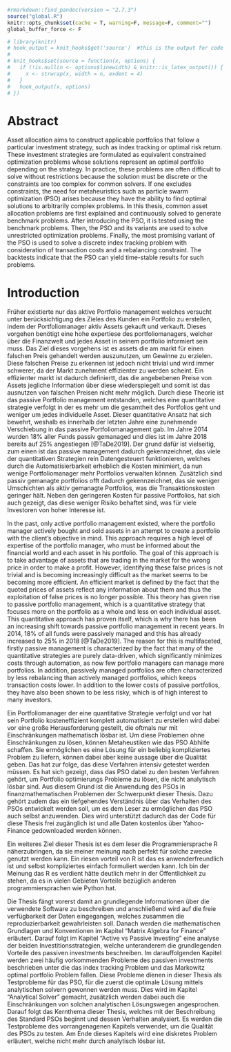 ```r
#rmarkdown::find_pandoc(version = "2.7.3")
source("global.R")
knitr::opts_chunk$set(cache = T, warning=F, message=F, comment="")
global_buffer_force <- F

# library(knitr)
# hook_output = knit_hooks$get('source')  #this is the output for code
# 
# knit_hooks$set(source = function(x, options) {
#   if (!is.null(n <- options$linewidth) & knitr::is_latex_output()) {
#     x <- strwrap(x, width = n, exdent = 4)
#   }
#   hook_output(x, options)
# })
```


# Abstract {-}
Asset allocation aims to construct applicable portfolios that follow a particular investment strategy, such as index tracking or optimal risk return. These investment strategies are formulated as equivalent constrained optimization problems whose solutions represent an optimal portfolio depending on the strategy. In practice, these problems are often difficult to solve without restrictions because the solution must be discrete or the constraints are too complex for common solvers. If one excludes constraints, the need for metaheuristics such as particle swarm optimization (PSO) arises because they have the ability to find optimal solutions to arbitrarily complex problems. In this thesis, common asset allocation problems are first explained and continuously solved to generate benchmark problems. After introducing the PSO, it is tested using the benchmark problems. Then, the PSO and its variants are used to solve unrestricted optimization problems. Finally, the most promising variant of the PSO is used to solve a discrete index tracking problem with consideration of transaction costs and a rebalancing constraint. The backtests indicate that the PSO can yield time-stable results for such problems.

# Introduction

Früher existierte nur das aktive Portfolio management welches versucht unter berücksichtigung des Zieles des Kunden ein Portfolio zu erstellen, indem der Portfoliomanager aktiv Assets gekauft und verkauft. Dieses vorgehen benötigt eine hohe expertiese des portfoliomanagers, welcher über die Finanzwelt und jedes Asset in seinem portfolio informiert sein muss. Das Ziel dieses vorgehens ist es assets die am markt für einen falschen Preis gehandelt werden auszunutzen, um Gewinne zu erzielen. Diese falschen Preise zu erkennen ist jedoch nicht trivial und wird immer schwerer, da der Markt zunehment effizienter zu werden scheint. Ein effizienter markt ist dadurch definiertt, das die angebebenen Preise von Assets jegliche Information über diese wiederspiegelt und somit ist das ausnutzen von falschen Preisen nicht mehr möglich. Durch diese Theorie ist das passive Portfolio management entstanden, welches eine quantitative strategie verfolgt in der es mehr um die gesamtheit des Portfolios geht und weniger um jedes individuelle Asset. Dieser quantitative Ansatz hat sich bewehrt, weshalb es innerhalb der letzten Jahre eine zunehmende Verschiebung in das passive Portfoliomanagement gab. Im Jahre 2014 wurden 18% aller Funds passiv gemanaged und dies ist im Jahre 2018 bereits auf 25% angestiegen [@TaDe2019]. Der grund dafür ist vielseitig, zum einen ist das passive management dadurch gekennzeichnet, das viele der quantitativen Strategien rein Datengesteuert funktionieren, welches durch die Automatisierbarkeit erheblich die Kosten minimiert, da nun wenige Portfoliomanager mehr Portfolios verwalten können. Zusätzlich sind passiv gemanagte portfolios offt dadurch gekennzeichnet, das sie weniger Umschichten als aktiv gemanagte Portfolios, was die Transaktionskosten geringer hält. Neben den geringeren Kosten für passive Portfolios, hat sich auch gezeigt, das diese weniger Risiko behaftet sind, was für viele Investoren von hoher Interesse ist. 



In the past, only active portfolio management existed, where the portfolio manager actively bought and sold assets in an attempt to create a portfolio with the client's objective in mind. This approach requires a high level of expertise of the portfolio manager, who must be informed about the financial world and each asset in his portfolio. The goal of this approach is to take advantage of assets that are trading in the market for the wrong price in order to make a profit. However, identifying these false prices is not trivial and is becoming increasingly difficult as the market seems to be becoming more efficient. An efficient market is defined by the fact that the quoted prices of assets reflect any information about them and thus the exploitation of false prices is no longer possible. This theory has given rise to passive portfolio management, which is a quantitative strategy that focuses more on the portfolio as a whole and less on each individual asset. This quantitative approach has proven itself, which is why there has been an increasing shift towards passive portfolio management in recent years. In 2014, 18% of all funds were passively managed and this has already increased to 25% in 2018 [@TaDe2019]. The reason for this is multifaceted, firstly passive management is characterized by the fact that many of the quantitative strategies are purely data-driven, which significantly minimizes costs through automation, as now few portfolio managers can manage more portfolios. In addition, passively managed portfolios are often characterized by less rebalancing than actively managed portfolios, which keeps transaction costs lower. In addition to the lower costs of passive portfolios, they have also been shown to be less risky, which is of high interest to many investors.





Ein Portfoliomanager der eine quantitative Strategie verfolgt und vor hat sein Portfolio kosteneffizient komplett automatisiert zu erstellen wird dabei vor eine große Herausforderung gestellt, die oftmals nur mit Einschränkungen mathematisch lösbar ist. Um diese Problemen ohne Einschränkungen zu lösen, können Metaheustiken wie das PSO Abhilfe schaffen. Sie ermöglichen es eine Lösung für ein beliebig kompliziertes Problem zu liefern, können dabei aber keine aussage über die Qualität geben. Das hat zur folge, das diese Verfahren intensiv getestet werden müssen. Es hat sich gezeigt, dass das PSO dabei zu den besten Verfahren gehört, um Portfolio optimierungs Probleme zu lösen, die nicht analytisch lösbar sind. Aus diesem Grund ist die Anwendung des PSOs in finanzmathematischen Problemen der Schwerpunkt dieser Thesis. Dazu gehört zudem das ein tiefgehendes Verständnis über das Verhalten des PSOs entwickelt werden soll, um es dem Leser zu ermöglichen das PSO auch selbst anzuwenden. Dies wird unterstützt dadurch das der Code für diese Thesis frei zugänglich ist und alle Daten kostenlos über Yahoo-Finance gedownloaded werden können. 

Ein weiteres Ziel dieser Thesis ist es dem leser die Programmiersprache R näherzubringen, da sie meiner meinung nach perfekt für solche zwecke genutzt werden kann. Ein riesen vorteil von R ist das es anwenderfreundlich ist und selbst kompliziertes einfach formuliert werden kann. Ich bin der Meinung das R es verdient hätte deutlich mehr in der Öffentlichkeit zu stehen, da es in vielen Gebieten Vorteile bezüglich anderen programmiersprachen wie Python hat.



Die Thesis fängt vorerst damit an grundlegende Informationen über die verwendete Software zu beschreiben und anschließend wird auf die freie verfügbarkeit der Daten eingegangen, welches zusammen die reproduzierbarkeit gewahrleisten soll. Danach werden die mathematischen Grundlagen und Konventionen im Kapitel "Matrix Algebra for Finance" erläutert. Darauf folgt im Kapitel "Active vs Passive Investing" eine analyse der beiden Investitionsstrategien, welche unteranderem die grundlegenden Vorteile des passiven investments beschreiben. Im darauffolgenden Kapitel werden zwei häufig vorkommenden Probleme des passiven investments beschrieben unter die das index tracking Problem und das Markowitz optimal portfolio Problem fallen. Diese Probleme dienen in dieser Thesis als Testprobleme für das PSO, für die zuerst die optimale Lösung mittels analytischen solvern gewonnen werden muss. Dies wird im Kapitel "Analytical Solver" gemacht, zusätzlich werden dabei auch die Einschränkungen von solchen analytischen Lösungswegen angesprochen. Darauf folgt das Kernthema dieser Thesis, welches mit der Beschreibung des Standard PSOs beginnt und dessen Verhalten analysiert. Es werden die Testprobleme des vorrangenagenen Kapitels verwendet, um die Qualität des PSOs zu testen. Am Ende dieses Kapitels wird eine diskretes Problem erläutert, welche nicht mehr durch analytisch lösbar ist.



